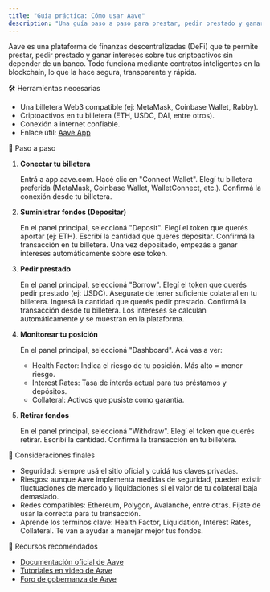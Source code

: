 ```yaml
---
title: "Guía práctica: Cómo usar Aave"
description: "Una guía paso a paso para prestar, pedir prestado y ganar intereses sobre tus criptoactivos en Aave."
---
```


Aave es una plataforma de finanzas descentralizadas (DeFi) que te permite prestar, pedir prestado y ganar intereses sobre tus criptoactivos sin depender de un banco. Todo funciona mediante contratos inteligentes en la blockchain, lo que la hace segura, transparente y rápida.

🛠️ Herramientas necesarias

* Una billetera Web3 compatible (ej: MetaMask, Coinbase Wallet, Rabby).
* Criptoactivos en tu billetera (ETH, USDC, DAI, entre otros).
* Conexión a internet confiable.
* Enlace útil: [Aave App](https://app.aave.com)

🧭 Paso a paso

1. **Conectar tu billetera**

   Entrá a app.aave.com.
   Hacé clic en "Connect Wallet".
   Elegí tu billetera preferida (MetaMask, Coinbase Wallet, WalletConnect, etc.).
   Confirmá la conexión desde tu billetera.

2. **Suministrar fondos (Depositar)**

   En el panel principal, seleccioná "Deposit".
   Elegí el token que querés aportar (ej: ETH).
   Escribí la cantidad que querés depositar.
   Confirmá la transacción en tu billetera.
   Una vez depositado, empezás a ganar intereses automáticamente sobre ese token.

3. **Pedir prestado**

   En el panel principal, seleccioná "Borrow".
   Elegí el token que querés pedir prestado (ej: USDC).
   Asegurate de tener suficiente colateral en tu billetera.
   Ingresá la cantidad que querés pedir prestado.
   Confirmá la transacción desde tu billetera.
   Los intereses se calculan automáticamente y se muestran en la plataforma.

4. **Monitorear tu posición**

   En el panel principal, seleccioná "Dashboard".
   Acá vas a ver:
   * Health Factor: Indica el riesgo de tu posición. Más alto = menor riesgo.
   * Interest Rates: Tasa de interés actual para tus préstamos y depósitos.
   * Collateral: Activos que pusiste como garantía.

5. **Retirar fondos**

   En el panel principal, seleccioná "Withdraw".
   Elegí el token que querés retirar.
   Escribí la cantidad.
   Confirmá la transacción en tu billetera.

🧠 Consideraciones finales

* Seguridad: siempre usá el sitio oficial y cuidá tus claves privadas.
* Riesgos: aunque Aave implementa medidas de seguridad, pueden existir fluctuaciones de mercado y liquidaciones si el valor de tu colateral baja demasiado.
* Redes compatibles: Ethereum, Polygon, Avalanche, entre otras. Fijate de usar la correcta para tu transacción.
* Aprendé los términos clave: Health Factor, Liquidation, Interest Rates, Collateral. Te van a ayudar a manejar mejor tus fondos.

🔗 Recursos recomendados

* [Documentación oficial de Aave](https://aave.com/docs)
* [Tutoriales en video de Aave](https://governance.aave.com/t/aave-tutorial-video-series/17711)
* [Foro de gobernanza de Aave](https://governance.aave.com/)
